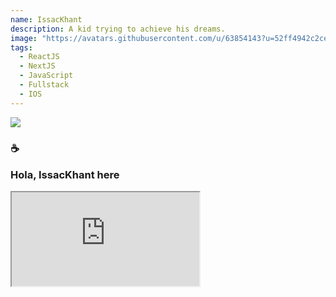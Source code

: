 ```yaml
---
name: IssacKhant
description: A kid trying to achieve his dreams.
image: "https://avatars.githubusercontent.com/u/63854143?u=52ff4942c2ce6857c1fe412f2f0a9bfc86324d9c&v=4"
tags:
  - ReactJS
  - NextJS
  - JavaScript
  - Fullstack
  - IOS
---
```


<div className="h-28 w-28 border-dotted border-2 rounded-full overflow-hidden mx-auto border-orange-300">
  <img src="https://avatars.githubusercontent.com/u/63854143?u=52ff4942c2ce6857c1fe412f2f0a9bfc86324d9c&v=4" />
</div>

<h3 className="flex flex-row max-w-[240px] mt-5 mx-auto">
  <span className="mx-2 animate-bounce"> ☕️ </span>

  <span className=" animate-bounce bg-orange-300 text-black"> Hola, IssacKhant here </span>
</h3>
<div className="md:h-[700px] h-[700px] border border-dotted border-2 border-orange-300 mt-2">
  <iframe
    src="https://issackhant.vercel.app/"
    className="h-full w-full relative "
  />
</div>

<div className="container max-w-[720px] mx-auto">
<div className="flex flex-col justify-center mt-5">
  <span className="mx-2 my-2 text-cyan-200">👨‍💻 About me</span>
  <div className="h-30 border-2 rounded-lg border-orange-300  bg-slate-700 border-dotted w-[1200]">
  <div className="flex justify-center flex-col">
  <span className="px-2 py-2"> I'm a fullstack developer working on various projects. </span>
  
  </div>
  
  
  </div>
  <span className="mx-2 my-2 text-cyan-200">🌱 What am I doing at the moment.</span>
  <div className="h-30 border-2 rounded-lg border-dotted bg-slate-700 border-orange-300 w-[1200]">
  <div className="flex justify-center flex-col">
  <span className="px-2 py-2">I'm learning new things day by day and chasing my dream to become a creative developer. </span>
  
  </div>
  
  
  </div>
  - 📫 Reach me at **issaciscoding@gmail.com** [or] **[Website](🧑‍🔧 under maintenance)**

</div>
```javascript
  console.log("Issac is trying");
```

</div>
